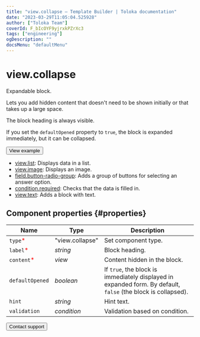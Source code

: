 ```yaml
---
title: "view.collapse — Template Builder | Toloka documentation"
date: "2023-03-29T11:05:04.525928"
author: ["Toloka Team"]
coverId: F_bIcOYF9yjrxkPZrXc3
tags: ["engineering"]
ogDescription: ""
docsMenu: "defaultMenu"
---
```


# view.collapse

Expandable block.

Lets you add hidden content that doesn't need to be shown initially or that takes up a large space.

The block heading is always visible.

If you set the `defaultOpened` property to `true`, the block is expanded immediately, but it can be collapsed.

<Button themeColor="light" view="default" size="l" type="link" url="https://ya.cc/t/gDyH9YSJ45ubZd">View example</Button>

<Cut title="Components used in the example">

- [view.list](/docs/template-builder/reference/view.list): Displays data in a list.
- [view.image](/docs/template-builder/reference/view.image): Displays an image.
- [field.button-radio-group](/docs/template-builder/reference/field.button-radio-group): Adds a group of buttons for selecting an answer option.
- [condition.required](/docs/template-builder/reference/condition.required): Checks that the data is filled in.
- [view.text](/docs/template-builder/reference/view.text): Adds a block with text.

</Cut>

## Component properties {#properties}

**Name** | **Type** | **Description**
----- | ----- | -----
`type`<span style="color: red">\*</span> | "view.collapse" | Set component type.
`label`<span style="color: red">\*</span> | _string_ | Block heading.
`content`<span style="color: red">\*</span> | _view_ | Content hidden in the block.
`defaultOpened` | _boolean_ | If `true`, the block is immediately displayed in expanded form. By default, `false` (the block is collapsed).
`hint` | _string_ | Hint text.
`validation` | _condition_ | Validation based on condition.

<Button themeColor="light" view="default" size="l" type="link" url="/docs/guide/troubleshooting/support?form-source=template-builder-reference-view-collapse">Contact support</Button>